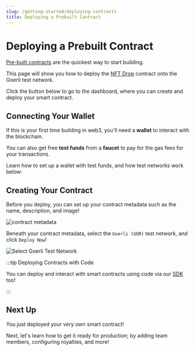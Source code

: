 ```yaml
---
slug: /getting-started/deploying-contracts
title: Deploying a Prebuilt Contract
---
```



# Deploying a Prebuilt Contract

[Pre-built contracts](/pre-built-contracts) are the quickest way to start building.

This page will show you how to deploy the [NFT Drop](/sdk/interacting-with-contracts/nft-drop#create-an-nft-drop-contract) contract onto the Goerli test network.

Click the button below to go to the dashboard, where you can create and deploy your smart contract.

<div
  style={{
    width: "fit-content",
    marginBottom: 32,
  }}
>
  <DeployThisContractButton
    link={"https://thirdweb.com/contracts/new/pre-built/drop/nft-drop"}
    contractType="nft-drop"
  />
</div>

## Connecting Your Wallet

If this is your first time building in web3, you'll need a **wallet** to interact with the blockchain.

You can also get free **test funds** from a **faucet** to pay for the gas fees for your transactions.

Learn how to set up a wallet with test funds, and how test networks work below:

<div className="row" style={{marginBottom:24}}>
<div className="col col--6" style={{ marginTop: 8 }}>
  <QuickstartCard
    name="Create A MetaMask Wallet"
    link="https://blog.thirdweb.com/guides/create-a-metamask-wallet"
    image="/assets/icons/vote.png"
  />
</div>

<div className="col col--6" style={{ marginTop: 8 }}>
  <QuickstartCard
    name="What Are Testnets?"
    link="https://blog.thirdweb.com/guides/which-network-should-you-use#what-is-a-testnet"
    image="/assets/icons/education.png"
  />
</div>
</div>

## Creating Your Contract

Before you deploy, you can set up your contract metadata such as the name, description, and image!

![contract metadata](./assets/configure-contract-metadata-trimmed.png)

Beneath your contract metadata, select the `Goerli (GOR)` test network, and click `Deploy Now`!

![Select Goerli Test Network](./assets/select-goerli.png)

:::tip Deploying Contracts with Code

You can deploy and interact with smart contracts using code via our [SDK](/sdk) too!

<div className="row" style={{ marginBottom: 24 }}>
  <div className="col col--12" style={{ marginTop: 8 }}>
    <QuickstartCard
      name="Deploy An NFT Drop Contract With Code"
      link="/pre-built-contracts/nft-drop#create-an-nft-drop-contract"
      image="/assets/icons/education.png"
    />
  </div>
</div>

:::

## Next Up

You just deployed your very own smart contract!

Next, let's learn how to get it ready for production; by adding team members, configuring royalties, and more!

<div className="row" style={{ marginBottom: 24 }}>
  <div className="col col--12" style={{ marginTop: 8 }}>
    <QuickstartCard
      name="Configuring Smart Contracts"
      link="/getting-started/configuring-contracts"
      image="/assets/icons/education.png"
    />
  </div>
</div>

